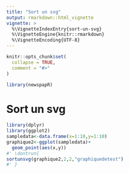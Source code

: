 ```yaml
---
title: "Sort un svg"
output: rmarkdown::html_vignette
vignette: >
  %\VignetteIndexEntry{sort-un-svg}
  %\VignetteEngine{knitr::rmarkdown}
  %\VignetteEncoding{UTF-8}
---
```


```r
knitr::opts_chunk$set(
  collapse = TRUE,
  comment = "#>"
)
```

```r
library(newspapR)
```

<!-- WARNING - This vignette is generated by {fusen} from /dev/flat_sortunsvg.Rmd: do not edit by hand -->

# Sort un svg

```r
library(dplyr)
library(ggplot2)
sampledata<-data.frame(x=1:10,y=1:10)
graphique2<-ggplot(sampledata)+
  geom_point(aes(x,y))
#' \dontrun{
sortunsvg(graphique2,2,2,"graphiquedetest")
#' }
```

